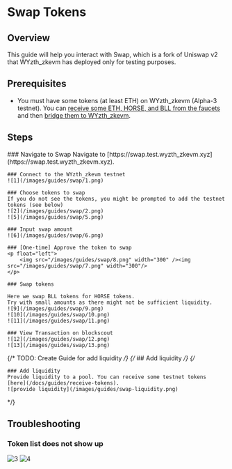 
# Swap Tokens

## Overview

This guide will help you interact with Swap, which is a fork of Uniswap v2 that WYzth_zkevm has deployed only for testing purposes.

## Prerequisites

- You must have some tokens (at least ETH) on WYzth_zkevm (Alpha-3 testnet). You can [receive some ETH, HORSE, and BLL from the faucets](/docs/guides/receive-tokens) and then [bridge them to WYzth_zkevm](/docs/guides/use-the-bridge).

## Steps

<Steps>
    ### Navigate to Swap
    Navigate to [https://swap.test.wyzth_zkevm.xyz](https://swap.test.wyzth_zkevm.xyz).

    ### Connect to the WYzth_zkevm testnet
    ![1](/images/guides/swap/1.png)

    ### Choose tokens to swap
    If you do not see the tokens, you might be prompted to add the testnet tokens (see below)
    ![2](/images/guides/swap/2.png)
    ![5](/images/guides/swap/5.png)

    ### Input swap amount
    ![6](/images/guides/swap/6.png)

    ### [One-time] Approve the token to swap
    <p float="left">
        <img src="/images/guides/swap/8.png" width="300" /><img src="/images/guides/swap/7.png" width="300"/>
    </p>

    ### Swap tokens

    Here we swap BLL tokens for HORSE tokens.
    Try with small amounts as there might not be sufficient liquidity.
    ![9](/images/guides/swap/9.png)
    ![10](/images/guides/swap/10.png)
    ![11](/images/guides/swap/11.png)

    ### View Transaction on blockscout
    ![12](/images/guides/swap/12.png)
    ![13](/images/guides/swap/13.png)

</Steps>


{/* TODO: Create Guide for add liquidity */}
{/* ## Add liquidity */}
{/* <Steps>

    ### Add liquidity
    Provide liquidity to a pool. You can receive some testnet tokens [here](/docs/guides/receive-tokens).
    ![provide liquidity](/images/guides/swap-liquidity.png)

</Steps> */}

## Troubleshooting

### Token list does not show up

![3](/images/guides/swap/3.png)
![4](/images/guides/swap/4.png)
